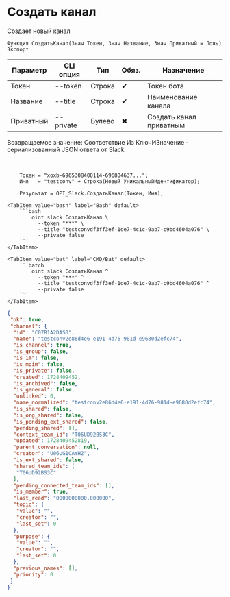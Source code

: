 ﻿---
sidebar_position: 3
description: Создать канал и другие функции для работы с Slack в Открытом пакете интеграций - бесплатной open-source библиотеке интеграций для 1С:Предприятие 8, OneScript и CLI
keywords: [1C, 1С, 1С:Предприятие, 1С:Предприятие 8.3, API, Интеграция, Сервисы, Обмен, OneScript, CLI, Slack]
---


# Создать канал
 Создает новый канал



`Функция СоздатьКанал(Знач Токен, Знач Название, Знач Приватный = Ложь) Экспорт`

  | Параметр | CLI опция | Тип | Обяз. | Назначение |
  |-|-|-|-|-|
  | Токен | --token | Строка | &#x2714; | Токен бота |
  | Название | --title | Строка | &#x2714; | Наименование канала |
  | Приватный | --private | Булево | &#x2716; | Создать канал приватным |

  
  Возвращаемое значение:   Соответствие Из КлючИЗначение - сериализованный JSON ответа от Slack

<br/>




```bsl title="Пример использования для 1С:Предприятие/OneScript"
    Токен = "xoxb-6965308400114-696804637...";
    Имя   = "testconv" + Строка(Новый УникальныйИдентификатор);

    Результат = OPI_Slack.СоздатьКанал(Токен, Имя);
```
    

 <Tabs>
  
    <TabItem value="bash" label="Bash" default>
        ```bash
            oint slack СоздатьКанал \
              --token "***" \
              --title "testconvdf3ff3ef-1de7-4c1c-9ab7-c9bd4604a076" \
              --private false
        ```
    </TabItem>
  
    <TabItem value="bat" label="CMD/Bat" default>
        ```batch
            oint slack СоздатьКанал ^
              --token "***" ^
              --title "testconvdf3ff3ef-1de7-4c1c-9ab7-c9bd4604a076" ^
              --private false
        ```
    </TabItem>
</Tabs>


```json title="Результат"
{
 "ok": true,
 "channel": {
  "id": "C07R1A2DAS0",
  "name": "testconv2e86d4e6-e191-4d76-981d-e9680d2efc74",
  "is_channel": true,
  "is_group": false,
  "is_im": false,
  "is_mpim": false,
  "is_private": false,
  "created": 1728409452,
  "is_archived": false,
  "is_general": false,
  "unlinked": 0,
  "name_normalized": "testconv2e86d4e6-e191-4d76-981d-e9680d2efc74",
  "is_shared": false,
  "is_org_shared": false,
  "is_pending_ext_shared": false,
  "pending_shared": [],
  "context_team_id": "T06UD92BS3C",
  "updated": 1728409452819,
  "parent_conversation": null,
  "creator": "U06UG1CAYH2",
  "is_ext_shared": false,
  "shared_team_ids": [
   "T06UD92BS3C"
  ],
  "pending_connected_team_ids": [],
  "is_member": true,
  "last_read": "0000000000.000000",
  "topic": {
   "value": "",
   "creator": "",
   "last_set": 0
  },
  "purpose": {
   "value": "",
   "creator": "",
   "last_set": 0
  },
  "previous_names": [],
  "priority": 0
 }
}
```
